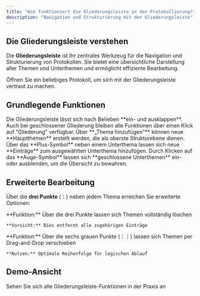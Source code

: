```yaml
---
title: "Wie funktioniert die Gliederungsleiste in der Protokollierung?"
description: "Navigation und Strukturierung mit der Gliederungsleiste"
---
```


## Die Gliederungsleiste verstehen

Die **Gliederungsleiste** ist Ihr zentrales Werkzeug für die Navigation und Strukturierung von Protokollen. Sie bietet eine übersichtliche Darstellung aller Themen und Unterthemen und ermöglicht effiziente Bearbeitung.

<Card title="🎯 Erste Schritte" icon="play">
Öffnen Sie ein beliebiges Protokoll, um sich mit der Gliederungsleiste vertraut zu machen.
</Card>

## Grundlegende Funktionen

<AccordionGroup>
  <Accordion title="🔽 Ein- und Ausklappen">
    Die Gliederungsleiste lässt sich nach Belieben **ein- und ausklappen**. Auch bei geschlossener Gliederung bleiben alle Funktionen über einen Klick auf "Gliederung" verfügbar.
  </Accordion>

  <Accordion title="➕ Themen hinzufügen">
    Über **„Thema hinzufügen"** können neue **Hauptthemen** erstellt werden, die als oberste Strukturebene dienen.
  </Accordion>

  <Accordion title="📝 Einträge hinzufügen">
    Über das **Plus-Symbol** neben einem Unterthema lassen sich neue **Einträge** zum ausgewählten Unterthema hinzufügen.
  </Accordion>

  <Accordion title="👁️ Sichtbarkeit steuern">
    Durch Klicken auf das **Auge-Symbol** lassen sich **geschlossene Unterthemen** ein- oder ausblenden, um die Übersicht zu bewahren.
  </Accordion>
</AccordionGroup>

## Erweiterte Bearbeitung

Über die **drei Punkte** (⋮) neben jedem Thema erreichen Sie erweiterte Optionen:

<CardGroup cols={2}>
  <Card title="🗑️ Themen löschen" icon="trash">
    **Funktion:** Über die drei Punkte lassen sich Themen vollständig löschen
    
    **Vorsicht:** Dies entfernt alle zugehörigen Einträge
  </Card>
  <Card title="🔄 Drag-and-Drop" icon="arrows-up-down">
    **Funktion:** Über die sechs grauen Punkte (⋮⋮) lassen sich Themen per Drag-and-Drop verschieben
    
    **Nutzen:** Optimale Reihenfolge für logischen Ablauf
  </Card>
</CardGroup>

## Demo-Ansicht

<Card title="📹 Zur interaktiven Demo" href="https://app.arcade.software/flows/bj3PBhtAr0OlKBcFoeIF/view" icon="play">
  Sehen Sie sich alle Gliederungsleiste-Funktionen in der Praxis an
</Card>


